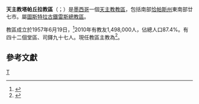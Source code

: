 {{Refimprove|time=2019-09-30T14:26:38+00:00}}
{{Infobox Roman Catholic diocese
|name=塔帕丘拉
|jurisdiction=教區
|latin = Dioecesis Tapacolensis
|border = catholic
|image =
|caption =
|location = [[墨西哥|墨西哥]]
|territory = [[恰帕斯州|恰帕斯州]]東南部廿七市
|population = 1,498,000
|rite = [[罗马礼|罗马礼]]
|patron = 
|province = [[天主教圖斯特拉古鐵雷斯總教區|圖斯特拉古鐵雷斯]]
|established = 1957年
|cathedral =  [[聖若瑟主教座堂_(塔帕丘拉)|聖若瑟座堂]] 
|co-cathedral =
|leadership = 主教
|website =[http://www.diocesisdetapachula.com/ 官方網頁]
|pope = {{incumbent pope}}
|ordinary = {{link-es|雅各伯·卡爾德龍-卡爾德龍|Jaime Calderón Calderón}}
|coadjutor bishop =
|auxiliary =
|emeritus =
}}
'''天主教塔帕丘拉教區'''（{{lang-la|Dioecesis Tapacolensis}}；{{lang-es|Diócesis de Tapachula}}）是[[墨西哥|墨西哥]]一個[[天主教|天主教]][[教區|教區]]，包括南部[[恰帕斯州|恰帕斯州]]東南部廿七市。屬[[天主教圖斯特拉古鐵雷斯總教區|圖斯特拉古鐵雷斯總教區]]。

教區成立於1957年6月19日，<ref>{{cite journal|journal=[[宗座公報|宗座公報]]|publisher=梵蒂岡出版社|date=1958年|volume=50|title=''Cum Nos in Petri''|page=185|url=http://www.vatican.va/archive/aas/documents/AAS%2050%20%5B1958%5D%20-%20ocr.pdf|access-date=2013-05-14|archive-date=2012-08-09|archive-url=https://www.webcitation.org/69mL2kt3C?url=http://www.vatican.va/archive/aas/documents/AAS%2050%20%5B1958%5D%20-%20ocr.pdf|dead-url=no}}</ref>2010年有教友1,498,000人，佔總人口87.4%。有四十二個堂區、司鐸九十七人。現任教區主教為{{link-es|雅各伯·卡爾德龍-卡爾德龍|Jaime Calderón Calderón}}<ref>{{cite press release |title=Resignations and Appointments, 07.07.2018 |url=https://press.vatican.va/content/salastampa/en/bollettino/pubblico/2018/07/07/180707d.html |publisher=Holy See Press Office |accessdate=2019-09-30 |archiveurl=https://web.archive.org/web/20190930142133/https://press.vatican.va/content/salastampa/en/bollettino/pubblico/2018/07/07/180707d.html |archivedate=2019-09-30 |language=en |date=2018-07-07 |dead-url=no }}</ref>。

==參考文獻==
{{reflist}}

{{墨西哥天主教教區}}
[[Category:墨西哥天主教教區|T]]